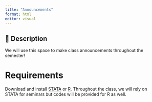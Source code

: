 ```yaml
---
title: "Announcements"
format: html
editor: visual
---
```


::: {.callout-important collapse="false"}
## 📢 Description

We will use this space to make class announcements throughout the semester!
:::

# Requirements

Download and install [STATA](https://moodle.lse.ac.uk/course/view.php?id=7882) or [R](https://www.r-project.org). Throughout the class, we will rely on STATA for seminars but codes will be provided for R as well.
